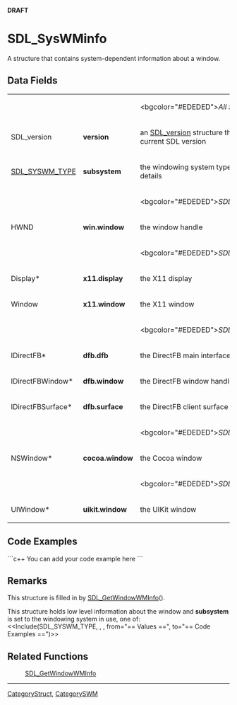 <!-- pragma section-numbers off -->
<!-- pragma disable-camelcase -->
'''DRAFT'''

= SDL_SysWMinfo =
A structure that contains system-dependent information about a window.


== Data Fields ==
{|
|
|
|<bgcolor="#EDEDED">''All Subsystems''
|-
|SDL_version
|'''version'''
|an [[SDL_version]] structure that contains the current SDL version
|-
|[[SDL_SYSWM_TYPE]]
|'''subsystem'''
|the windowing system type; see [[#Remarks|Remarks]] for details
|-
|
|
|<bgcolor="#EDEDED">''SDL_SYSWM_WINDOWS''
|-
|HWND
|'''win.window'''
|the window handle
|-
|
|
|<bgcolor="#EDEDED">''SDL_SYSWM_X11''
|-
|Display*
|'''x11.display'''
|the X11 display
|-
|Window
|'''x11.window'''
|the X11 window
|-
|
|
|<bgcolor="#EDEDED">''SDL_SYSWM_DIRECTFB''
|-
|IDirectFB*
|'''dfb.dfb'''
|the DirectFB main interface
|-
|IDirectFBWindow*
|'''dfb.window'''
|the DirectFB window handle
|-
|IDirectFBSurface*
|'''dfb.surface'''
|the DirectFB client surface
|-
|
|
|<bgcolor="#EDEDED">''SDL_SYSWM_COCOA''
|-
|NSWindow*
|'''cocoa.window'''
|the Cocoa window
|-
|
|
|<bgcolor="#EDEDED">''SDL_SYSWM_UIKIT''
|-
|UIWindow*
|'''uikit.window'''
|the UIKit window
|}

== Code Examples ==
```c++
You can add your code example here
```

== Remarks ==
This structure is filled in by [[SDL_GetWindowWMInfo]]().

This structure holds low level information about the window and '''subsystem''' is set to the windowing system in use, one of:
<<Include(SDL_SYSWM_TYPE, , , from="== Values ==", to="== Code Examples ==")>>


== Related Functions ==
:[[SDL_GetWindowWMInfo]]

----
[[CategoryStruct]], [[CategorySWM]]
